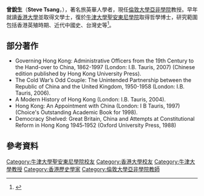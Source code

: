 {{refimprove|time=2015-08-16T17:28:45+00:00}}
'''曾銳生'''（'''Steve Tsang'''，{{bd|1959年|||}}），著名旅英華人學者，現任[[倫敦大學亞非學院|倫敦大學亞非學院]]教授。早年就讀[[香港大學|香港大學]]並取得文學士，復於[[牛津大學聖安東尼學院|牛津大學聖安東尼學院]]取得哲學博士，研究範圍包括香港英殖時期、近代中國史、台灣史等<ref>{{Cite web |url=http://www.europarl.europa.eu/meetdocs/2009_2014/documents/sede/dv/sede070313audcvtsang_/sede070313audcvtsang_en.pdf |title=STEVE TSANG: CURRICULUM VITAE |access-date=2015-08-08 |archive-date=2019-06-23 |archive-url=https://web.archive.org/web/20190623001448/http://www.europarl.europa.eu/meetdocs/2009_2014/documents/sede/dv/sede070313audcvtsang_/sede070313audcvtsang_en.pdf |dead-url=no }}</ref>。

==部分著作==
*Governing Hong Kong: Administrative Officers from the 19th Century to the Hand-over to China, 1862-1997 (London: I.B. Tauris, 2007) (Chinese edition published by Hong Kong University Press).
*The Cold War’s Odd Couple: The Unintended Partnership between the Republic of China and the United Kingdom, 1950-1958 (London: I.B. Tauris, 2006).
*A Modern History of Hong Kong (London: I.B. Tauris, 2004).
*Hong Kong: An Appointment with China (London: I B Tauris, 1997) (Choice's Outstanding Academic Book for 1998).
*Democracy Shelved: Great Britain, China and Attempts at Constitutional Reform in Hong Kong 1945‑1952 (Oxford University Press, 1988)

==參考資料==
{{reflist}}
{{DEFAULTSORT:Tsang}}
[[Category:牛津大學聖安東尼學院校友|Category:牛津大學聖安東尼學院校友]]
[[Category:香港大學校友|Category:香港大學校友]]
[[Category:牛津大學教授|Category:牛津大學教授]]
[[Category:香港歷史學家|Category:香港歷史學家]]
[[Category:倫敦大學亞非學院教師|Category:倫敦大學亞非學院教師]]